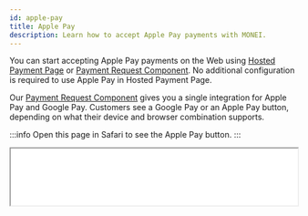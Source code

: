 ```yaml
---
id: apple-pay
title: Apple Pay
description: Learn how to accept Apple Pay payments with MONEI.
---
```


You can start accepting Apple Pay payments on the Web using [Hosted Payment Page](integrations/use-prebuilt-payment-page.mdx) or [Payment Request Component](monei-js/payment-request.mdx). No additional configuration is required to use Apple Pay in Hosted Payment Page.

Our [Payment Request Component](monei-js/payment-request.mdx) gives you a single integration for Apple Pay and Google Pay. Customers see a Google Pay or an Apple Pay button, depending on what their device and browser combination supports.

:::info
Open this page in Safari to see the Apple Pay button.
:::

<p>
  <iframe
    src="/payment-request-example.html"
    height="100px"
    width="100%"
    className="preview-frame"
  />
</p>

If you prefer to integrate directly against the Apple Pay API, follow our [Apple Pay direct API integration guide](#apple-pay-direct-api-integration).

## Apple Pay direct API integration

Before you start, you need to:

- Add a card to your Wallet for Safari.
- Serve your application over HTTPS. This is a requirement both in development and in production. One way to get up and running is to use a service like [ngrok](https://ngrok.com/).
- [Register your domain with Apple Pay](monei-js/payment-request.mdx#register-your-domain-with-apple-pay), both in development and production.
- Follow [Apples’s instructions](https://developer.apple.com/documentation/apple_pay_on_the_web).

Include `monei.js` on your checkout page by adding the script tag to the `head` of your HTML file.

```html title="checkout.html"
<head>
  <title>Checkout</title>
  <script src="https://js.monei.com/v2/monei.js"></script>
</head>
```

Create Apple Pay Session

```javascript
const session = new window.ApplePaySession(3, request);
session.onvalidatemerchant = async (event: any) => {
  try {
    const merchantSession = await monei.api.createApplePaySession({
      accountId: 'MONEI_ACCOUNT_ID',
      displayName: 'Test Merchant',
      domainName: 'example.com',
      validationUrl: event.validationURL
    });
    session.completeMerchantValidation(merchantSession);
  } catch (error) {
    session.abort();
  }
};
```

Exchange Apple Pay token for MONEI Payment Token that can be used to confirm payment as described in [step 3](#3-confirm-the-payment-client-side).

```javascript
session.onpaymentauthorized = async (event) => {
  // Encode Apple Pay token as a base64 string
  const paymentToken = JSON.stringify(event.payment.token);
  const token = window.btoa(paymentToken);
  try {
    const result = await monei.api.createToken({
      paymentId: '{{payment_id}}',
      paymentMethod: {
        applePay: {token}
      }
    });
    session.completePayment({
      status: window.ApplePaySession.STATUS_SUCCESS
    });
    return moneiTokenHandler(result.token);
  } catch (error) {
    session.completePayment({
      status: window.ApplePaySession.STATUS_FAILURE
    });
  }
};
session.begin();
```

## Before you go live

- Make sure that you are using [live (production) mode](testing.md) Account ID and API Key.
- Make sure that you have at least one [enabled card processor](https://dashboard.monei.com/settings/payment-methods/card).
- Contact our [Support Team](https://support.monei.com/hc/requests/new) to configure Apple Pay in production.

